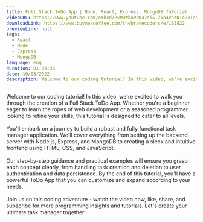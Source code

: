 ```yaml
---
title: Full Stack ToDo App | Node, React, Express, MongoDB Tutorial
videoURL: https://www.youtube.com/embed/PvMDWbAPPK4?si=-Z6a4VazN1c2xTaY
downloadLink: https://www.buymeacoffee.com/thebravecoders/e/163822
previewLink: null
tags:
  - React
  - Node
  - Express
  - MongoDB
language: eng
duration: 01:09:36
date: 10/03/2022
description: Welcome to our coding tutorial! In this video, we're excited to walk you through the creation of a Full Stack ToDo App. Whether you're a beginner eager to learn the ropes of web development or a seasoned programmer looking to refine your skills, this tutorial is designed to cater to all levels.
---
```


Welcome to our coding tutorial! In this video, we're excited to walk you through the creation of a Full Stack ToDo App. Whether you're a beginner eager to learn the ropes of web development or a seasoned programmer looking to refine your skills, this tutorial is designed to cater to all levels.<br /><br />You'll embark on a journey to build a robust and fully functional task manager application. We'll cover everything from setting up the backend server with Node.js, Express, and MongoDB to creating a sleek and intuitive frontend using HTML, CSS, and JavaScript.<br /><br />Our step-by-step guidance and practical examples will ensure you grasp each concept clearly, from handling task creation and deletion to user authentication and data persistence. By the end of this tutorial, you'll have a powerful ToDo App that you can customize and expand according to your needs.<br /><br />Join us on this coding adventure - watch the video now, like, share, and subscribe for more programming insights and tutorials. Let's create your ultimate task manager together!
